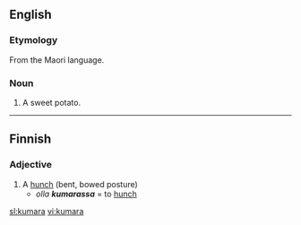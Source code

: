 ==English==

===Etymology===
From the Maori language.

===Noun===
{{en-noun|kumara|pl2=kumaras}}

# {{NZ}} A sweet potato.

----

==Finnish==

===Adjective===
{{fi-adj|kumar|type=koira|comp=ampi|sup=in}}

# A [[hunch]] (bent, bowed posture)
#* ''olla '''kumarassa''''' = to [[hunch]]

[[sl:kumara]]
[[vi:kumara]]
